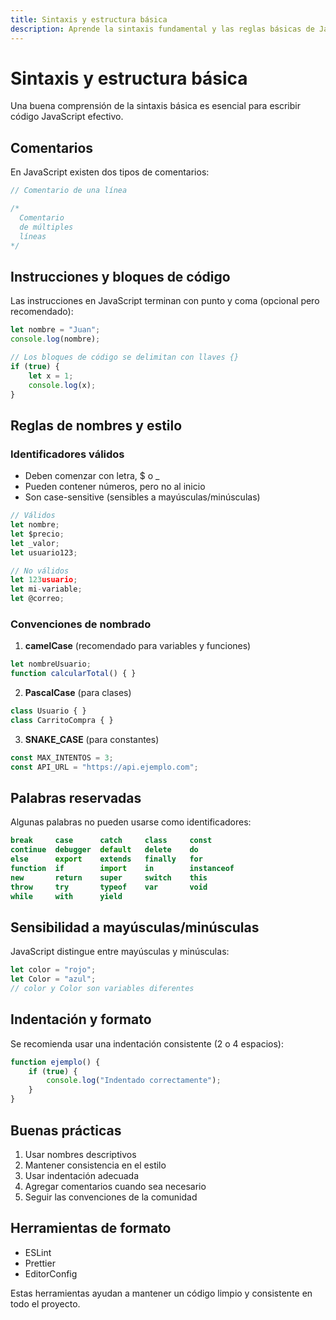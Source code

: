 ```yaml
---
title: Sintaxis y estructura básica
description: Aprende la sintaxis fundamental y las reglas básicas de JavaScript.
---
```



# Sintaxis y estructura básica <Badge text="Fundamental" variant="success" />

<Aside type="tip">
  Una buena comprensión de la sintaxis básica es esencial para escribir código JavaScript efectivo.
</Aside>

## Comentarios <Badge text="Básico" variant="note" />

En JavaScript existen dos tipos de comentarios:

```javascript
// Comentario de una línea

/*
  Comentario
  de múltiples
  líneas
*/
```

## Instrucciones y bloques de código

Las instrucciones en JavaScript terminan con punto y coma (opcional pero recomendado):

```javascript
let nombre = "Juan";
console.log(nombre);

// Los bloques de código se delimitan con llaves {}
if (true) {
    let x = 1;
    console.log(x);
}
```

## Reglas de nombres y estilo

### Identificadores válidos

- Deben comenzar con letra, $ o _
- Pueden contener números, pero no al inicio
- Son case-sensitive (sensibles a mayúsculas/minúsculas)

```javascript
// Válidos
let nombre;
let $precio;
let _valor;
let usuario123;

// No válidos
let 123usuario;
let mi-variable;
let @correo;
```

### Convenciones de nombrado

1. **camelCase** (recomendado para variables y funciones)
```javascript
let nombreUsuario;
function calcularTotal() { }
```

2. **PascalCase** (para clases)
```javascript
class Usuario { }
class CarritoCompra { }
```

3. **SNAKE_CASE** (para constantes)
```javascript
const MAX_INTENTOS = 3;
const API_URL = "https://api.ejemplo.com";
```

## Palabras reservadas

Algunas palabras no pueden usarse como identificadores:

```javascript
break     case      catch     class     const
continue  debugger  default   delete    do
else      export    extends   finally   for
function  if        import    in        instanceof
new       return    super     switch    this
throw     try       typeof    var       void
while     with      yield
```

## Sensibilidad a mayúsculas/minúsculas

JavaScript distingue entre mayúsculas y minúsculas:

```javascript
let color = "rojo";
let Color = "azul";
// color y Color son variables diferentes
```

## Indentación y formato

Se recomienda usar una indentación consistente (2 o 4 espacios):

```javascript
function ejemplo() {
    if (true) {
        console.log("Indentado correctamente");
    }
}
```

## Buenas prácticas

1. Usar nombres descriptivos
2. Mantener consistencia en el estilo
3. Usar indentación adecuada
4. Agregar comentarios cuando sea necesario
5. Seguir las convenciones de la comunidad

## Herramientas de formato

- ESLint
- Prettier
- EditorConfig

Estas herramientas ayudan a mantener un código limpio y consistente en todo el proyecto.
